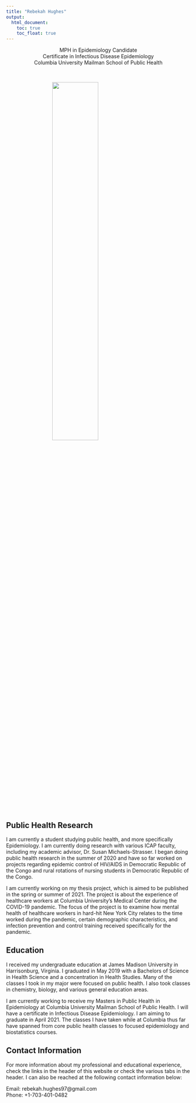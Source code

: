```yaml
---
title: "Rebekah Hughes"
output: 
  html_document:
    toc: true
    toc_float: true
---
```


<style type="text/css">

h1.title {
  text-align: center;
}

</style>

<center>MPH in Epidemiology Candidate<br>
Certificate in Infectious Disease Epidemiology<br>
Columbia University Mailman School of Public Health</center>

&nbsp;

<img src ="Images/me.jpg" width="50%" height="50%" style="display: block; margin-left: auto; margin-right: auto;">

&nbsp;

## Public Health Research

I am currently a student studying public health, and more specifically Epidemiology. I am currently doing research with various ICAP faculty, including my academic advisor, Dr. Susan Michaels-Strasser. I began doing public health research in the summer of 2020 and have so far worked on projects regarding epidemic control of HIV/AIDS in Democratic Republic of the Congo and rural rotations of nursing students in Democratic Republic of the Congo.

I am currently working on my thesis project, which is aimed to be published in the spring or summer of 2021. The project is about the experience of healthcare workers at Columbia University's Medical Center during the COVID-19 pandemic. The focus of the project is to examine how mental health of healthcare workers in hard-hit New York City relates to the time worked during the pandemic, certain demographic characteristics, and infection prevention and control training received specifically for the pandemic.

## Education

I received my undergraduate education at James Madison University in Harrisonburg, Virginia. I graduated in May 2019 with a Bachelors of Science in Health Science and a concentration in Health Studies. Many of the classes I took in my major were focused on public health. I also took classes in chemistry, biology, and various general education areas.

I am currently working to receive my Masters in Public Health in Epidemiology at Columbia University Mailman School of Public Health. I will have a certificate in Infectious Disease Epidemiology. I am aiming to graduate in April 2021. The classes I have taken while at Columbia thus far have spanned from core public health classes to focused epidemiology and biostatistics courses.

## Contact Information

For more information about my professional and educational experience, check the links in the header of this website or check the various tabs in the header. I can also be reached at the following contact information below:

Email: rebekah.hughes97@gmail.com<br>
Phone: +1-703-401-0482
